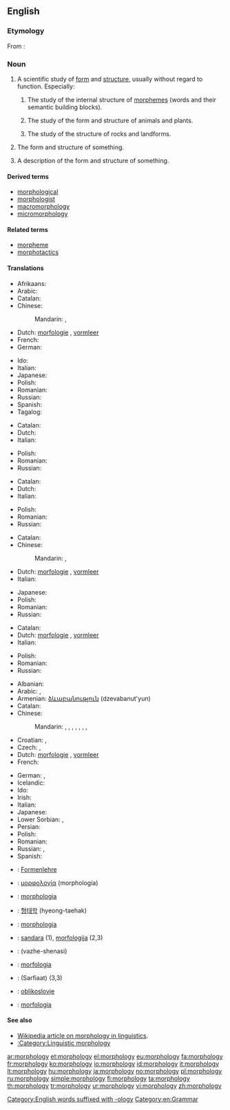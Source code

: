 ==English==

===Etymology===
From {{etyl|grc}}: {{prefix|morpho|-logy|lang=en}}

===Noun===
{{wikipedia}}
{{en-noun|morpholog|ies|-}}

# {{uncountable}} A scientific study of [[form]] and [[structure]], usually without regard to function. Especially:
## {{linguistics}} The study of the internal structure of [[morpheme]]s (words and their semantic building blocks).
## {{biology}} The study of the form and structure of animals and plants.
## {{geology}} The study of the structure of rocks and landforms.
# {{countable}} The form and structure of something.
# {{countable}} A description of the form and structure of something.

====Derived terms====
* [[morphological]]
* [[morphologist]]
* [[macromorphology]]
* [[micromorphology]]

====Related terms====
* [[morpheme]]
* [[morphotactics]]

====Translations====
{{trans-top|a scientific study of form and structure}}
* Afrikaans: {{t-|af|morfologie|xs=Afrikaans}}
* Arabic: {{t|ar|مورفولوجيا|f|tr=murfulujya}}
* Catalan: {{t|ca|morfologia|f}}
* Chinese:
*: Mandarin: {{t-|cmn|形態學|sc=Hani}},  {{t-|cmn|形态学|tr=xíngtàixué|sc=Hani}}
* Dutch: [[morfologie]] {{f}}, [[vormleer]]
* French: {{t+|fr|morphologie|f}}
* German: {{t+|de|Morphologie|f}}
{{trans-mid}}
* Ido: {{t+|io|morfologio|xs=Ido}}
* Italian: {{t+|it|morfologia|f}}
* Japanese: {{t-|ja|形態学|tr=けいたいがく, keitaigaku}}
* Polish: {{t-|pl|morfologia|f}}
* Romanian: {{t|ro|morfologie|f}}
* Russian: {{t+|ru|морфология|f|tr=morfológija}}
* Spanish: {{t+|es|morfología|f}}
* Tagalog: {{t|tl|putang ina}}
{{trans-bottom}}

{{trans-top|the form and structure of something}}
* Catalan: {{t|ca|morfologia|f}}
* Dutch: {{t+|nl|morfologie|f}}
* Italian: {{t+|it|morfologia|f}}
{{trans-mid}}
* Polish: {{t-|pl|morfologia|f}}
* Romanian: {{t|ro|morfologie|f}}
* Russian: {{t+|ru|морфология|f|tr=morfológija}}
{{trans-bottom}}

{{trans-top|a description of the form and structure of something}}
* Catalan: {{t|ca|morfologia|f}}
* Dutch: {{t+|nl|morfologie|f}}
* Italian: {{t+|it|morfologia}}
{{trans-mid}}
* Polish: {{t-|pl|morfologia|f}}
* Romanian: {{t|ro|morfologie|f}}
* Russian: {{t+|ru|морфология|f|tr=morfológija}}
{{trans-bottom}}

{{trans-top|biological study of the form and structure}}
* Catalan: {{t|ca|morfologia|f}}
* Chinese:
*: Mandarin: {{t-|cmn|形態學|sc=Hani}},  {{t-|cmn|形态学|tr=xíngtàixué|sc=Hani}}
* Dutch: [[morfologie]] {{f}}, [[vormleer]]
* Italian: {{t+|it|morfologia|f}}
{{trans-mid}}
* Japanese: {{t-|ja|形態学|tr=けいたいがく, keitaigaku}}
* Polish: {{t-|pl|morfologia|f}}
* Romanian: {{t|ro|morfologie|f}}
* Russian: {{t+|ru|морфология|f|tr=morfológija}}
{{trans-bottom}}

{{trans-top|geological study of the form and structure}}
* Catalan: {{t|ca|morfologia|f}}
* Dutch: [[morfologie]] {{f}}, [[vormleer]]
* Italian: {{t+|it|morfologia}}
{{trans-mid}}
* Polish: {{t-|pl|morfologia|f}}
* Romanian: {{t|ro|morfologie|f}}
* Russian: {{t+|ru|морфология|f|tr=morfológija}}
{{trans-bottom}}

{{trans-top|linguistic study of the form and structure}}
* Albanian: {{t|sq|morfologji|f}}
* Arabic: {{t|ar|صرف|m|tr=Sarf}},  {{t|ar|مورفولوجيا|f|tr=murfulujya}}
* Armenian: [[ձևաբանություն]] (dzevabanut'yun)
* Catalan: {{t|ca|morfologia|f}}
* Chinese:
*: Mandarin: {{t-|cmn|形態學|sc=Hani}},  {{t-|cmn|形态学|tr=xíngtàixué|sc=Hani}},  {{t|cmn|構詞學|sc=Hani}},  {{t|cmn|构词学|tr=gòucíxué|sc=Hani}},  {{t|cmn|詞型變化|sc=Hani}},  {{t|cmn|词型变化|tr=cíxíngbiànhuà|sc=Hani}},  {{t|cmn|語形學|sc=Hani}},  {{t|cmn|语形学|tr=yǔxíngxué|sc=Hani}}
* Croatian: {{t|hr|oblikoslovlje|n}},  {{t+|hr|morfologija|f}}
* Czech: {{t-|cs|morfologie|f}}, {{t-|cs|tvarosloví|n}}
* Dutch: [[morfologie]] {{f}}, [[vormleer]]
* French: {{t+|fr|morphologie|f}}
{{trans-mid}}
* German: {{t+|de|Morphologie|f}},  {{t|de|Wortbildung|f}}
* Icelandic: {{t|is|orðhlutafræði|f}}
* Ido: {{t+|io|morfologio|xs=Ido}}
* Irish: {{t|ga|moirfeolaíocht|f|xs=Irish}}
* Italian: {{t+|it|morfologia|f}}
* Japanese: {{t-|ja|形態論|tr=けいたいろん, keitairon}}
* Lower Sorbian: {{tø|dsb|słowoskład|m}},  {{tø|dsb|morfologija |f}}
* Persian: {{t|fa|صرف|xs=Persian}}
* Polish: {{t-|pl|morfologia|f}}
* Romanian: {{t|ro|morfologie|f}}
* Russian: {{t+|ru|морфология|f|tr=morfológija}},  {{t|ru|словообразование|n|tr=slovoobrazovánije}}
* Spanish: {{t+|es|morfología|f}}
{{trans-bottom}}

{{checktrans-top}}
* {{ttbc|de}}: [[Formenlehre]] {{f}}
* {{ttbc|el}}: [[μορφολογία]] (morphología) {{f}}
* {{ttbc|ia}}: [[morphologia]]
{{trans-mid}}
* {{ttbc|ko}}: [[형태학]] (hyeong-taehak)
* {{ttbc|la}}: [[morphologia]]
* {{ttbc|lt}}: [[sandara]] {{f}} (1), [[morfologija]] {{f}} (2,3)
* {{ttbc|fa}}: {{fa-Arab|[[واژهشناسی]]}} (vazhe-shenasi)
* {{ttbc|pt}}: [[morfologia]] {{f}}
* {{ttbc|sd}}: {{sd-Arab|[[صرفيات]]}} (Sarfiaat) {{f}} (3,3)
* {{ttbc|sl}}: [[oblikoslovje]]
* {{ttbc|es}}: [[morfología]] {{f}}
{{trans-bottom}}

====See also====
* [[w:morphology (linguistics)| Wikipedia article on morphology in linguistics]].
* [[:Category:Linguistic morphology]]

[[Category:English words suffixed with -ology]]
[[Category:en:Grammar]]

[[ar:morphology]]
[[et:morphology]]
[[el:morphology]]
[[eu:morphology]]
[[fa:morphology]]
[[fr:morphology]]
[[ko:morphology]]
[[io:morphology]]
[[id:morphology]]
[[it:morphology]]
[[lt:morphology]]
[[hu:morphology]]
[[ja:morphology]]
[[no:morphology]]
[[pl:morphology]]
[[ru:morphology]]
[[simple:morphology]]
[[fi:morphology]]
[[ta:morphology]]
[[th:morphology]]
[[tr:morphology]]
[[ur:morphology]]
[[vi:morphology]]
[[zh:morphology]]